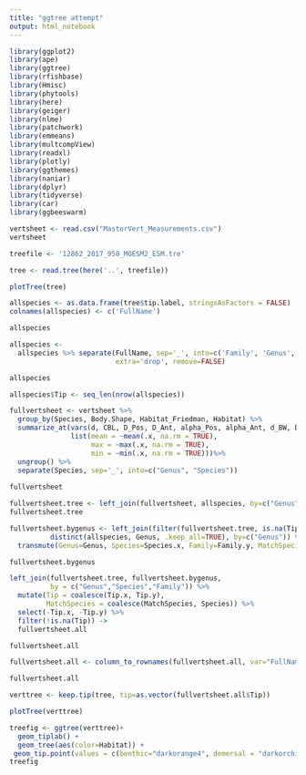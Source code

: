 ```yaml
---
title: "ggtree attempt"
output: html_notebook
---
```



```r
library(ggplot2)
library(ape)
library(ggtree) 
library(rfishbase)
library(Hmisc)
library(phytools)
library(here)
library(geiger)
library(nlme)
library(patchwork)
library(emmeans)
library(multcompView)
library(readxl)
library(plotly) 
library(ggthemes) 
library(naniar)
library(dplyr)
library(tidyverse)
library(car)
library(ggbeeswarm)
```

```r
vertsheet <- read.csv("MasterVert_Measurements.csv")
vertsheet
```

```r
treefile <- '12862_2017_958_MOESM2_ESM.tre'
```

```r
tree <- read.tree(here('..', treefile))
```

```r
plotTree(tree)
```

```r
allspecies <- as.data.frame(tree$tip.label, stringsAsFactors = FALSE) 
colnames(allspecies) <- c('FullName')

allspecies
```

```r
allspecies <- 
  allspecies %>% separate(FullName, sep='_', into=c('Family', 'Genus', 'Species'), 
                          extra='drop', remove=FALSE)

allspecies
```

```r
allspecies$Tip <- seq_len(nrow(allspecies))
```

```r
fullvertsheet <- vertsheet %>%
  group_by(Species, Body.Shape, Habitat_Friedman, Habitat) %>%
  summarize_at(vars(d, CBL, D_Pos, D_Ant, alpha_Pos, alpha_Ant, d_BW, D_Pos_BW, D_Ant_BW, SL.Max_BW, d_normCBL), 
               list(mean = ~mean(.x, na.rm = TRUE),
                    max = ~max(.x, na.rm = TRUE),
                    min = ~min(.x, na.rm = TRUE)))%>%
  ungroup() %>%
  separate(Species, sep='_', into=c("Genus", "Species"))
               
fullvertsheet
```

```r
fullvertsheet.tree <- left_join(fullvertsheet, allspecies, by=c("Genus", "Species"))
fullvertsheet.tree
```

```r
fullvertsheet.bygenus <- left_join(filter(fullvertsheet.tree, is.na(Tip)),
          distinct(allspecies, Genus, .keep_all=TRUE), by=c("Genus")) %>%
  transmute(Genus=Genus, Species=Species.x, Family=Family.y, MatchSpecies=Species.y, Tip=Tip.y) 

fullvertsheet.bygenus
```

```r
left_join(fullvertsheet.tree, fullvertsheet.bygenus,
          by = c("Genus","Species","Family")) %>%
  mutate(Tip = coalesce(Tip.x, Tip.y),
         MatchSpecies = coalesce(MatchSpecies, Species)) %>%
  select(-Tip.x, -Tip.y) %>%
  filter(!is.na(Tip)) ->
  fullvertsheet.all

fullvertsheet.all
```

```r
fullvertsheet.all <- column_to_rownames(fullvertsheet.all, var="FullName")

fullvertsheet.all
```

```r
verttree <- keep.tip(tree, tip=as.vector(fullvertsheet.all$Tip))
```

```r
plotTree(verttree)
```


```r
treefig <- ggtree(verttree)+
  geom_tiplab() +
  geom_tree(aes(color=Habitat)) +
 geom_tip.point(values = c(benthic="darkorange4", demersal = "darkorchid1", pelagic = "blue1"))+
treefig
```


